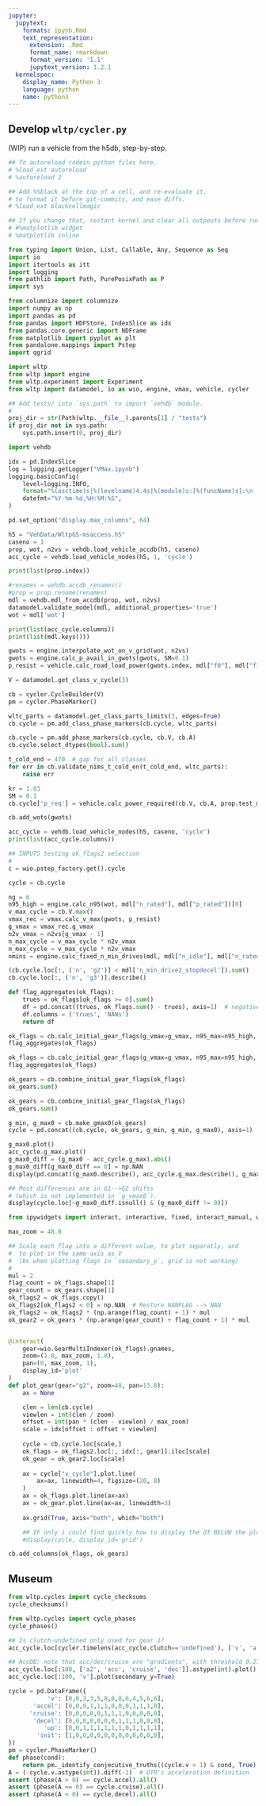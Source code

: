 ```yaml
---
jupyter:
  jupytext:
    formats: ipynb,Rmd
    text_representation:
      extension: .Rmd
      format_name: rmarkdown
      format_version: '1.1'
      jupytext_version: 1.2.1
  kernelspec:
    display_name: Python 3
    language: python
    name: python3
---
```


## Develop `wltp/cycler.py`
(WIP) run a vehicle from the h5db, step-by-step.

```python
## To autoreload codein python files here.
# %load_ext autoreload
# %autoreload 2

## Add %%black at the top of a cell, and re-evaluate it, 
# to format it before git-commits, and ease diffs.
# %load_ext blackcellmagic
```

```python
## If you change that, restart kernel and clear all outpouts before running it
# #%matplotlib widget
# %matplotlib inline
```

```python
from typing import Union, List, Callable, Any, Sequence as Seq
import io
import itertools as itt
import logging
from pathlib import Path, PurePosixPath as P
import sys

from columnize import columnize
import numpy as np
import pandas as pd
from pandas import HDFStore, IndexSlice as idx
from pandas.core.generic import NDFrame
from matplotlib import pyplot as plt
from pandalone.mappings import Pstep
import qgrid

import wltp
from wltp import engine
from wltp.experiment import Experiment
from wltp import datamodel, io as wio, engine, vmax, vehicle, cycler

## Add tests/ into `sys.path` to import `vehdb` module.
#
proj_dir = str(Path(wltp.__file__).parents[1] / "tests")
if proj_dir not in sys.path:
    sys.path.insert(0, proj_dir)

import vehdb

idx = pd.IndexSlice
log = logging.getLogger("VMax.ipynb")
logging.basicConfig(
    level=logging.INFO,
    format="%(asctime)s|%(levelname)4.4s|%(module)s:[%(funcName)s]:\n  +--> %(message)s",
    datefmt="%Y-%m-%d,%H:%M:%S",
)

pd.set_option("display.max_columns", 64)
```

```python
h5 = "VehData/WltpGS-msaccess.h5"
caseno = 1
prop, wot, n2vs = vehdb.load_vehicle_accdb(h5, caseno)
acc_cycle = vehdb.load_vehicle_nodes(h5, 1, 'cycle')
```

```python
print(list(prop.index))
```

```python
#renames = vehdb.accdb_renames()
#prop = prop.rename(renames)
mdl = vehdb.mdl_from_accdb(prop, wot, n2vs)
datamodel.validate_model(mdl, additional_properties='true')
wot = mdl['wot']
```

```python
print(list(acc_cycle.columns))
print(list(mdl.keys()))
```

```python
gwots = engine.interpolate_wot_on_v_grid(wot, n2vs)
gwots = engine.calc_p_avail_in_gwots(gwots, SM=0.1)
p_resist = vehicle.calc_road_load_power(gwots.index, mdl["f0"], mdl["f1"], prop["f2"])
```

```python
V = datamodel.get_class_v_cycle(3)
```

```python
cb = cycler.CycleBuilder(V)
pm = cycler.PhaseMarker()
```

```python
wltc_parts = datamodel.get_class_parts_limits(3, edges=True)
cb.cycle = pm.add_class_phase_markers(cb.cycle, wltc_parts)
```

```python
cb.cycle = pm.add_phase_markers(cb.cycle, cb.V, cb.A)
cb.cycle.select_dtypes(bool).sum()
```

```python
t_cold_end = 470  # gap for all classes
for err in cb.validate_nims_t_cold_en(t_cold_end, wltc_parts):
    raise err
```

```python
kr = 1.03
SM = 0.1
cb.cycle['p_req'] = vehicle.calc_power_required(cb.V, cb.A, prop.test_mass, prop.f0, prop.f1, prop.f2, kr)
```

```python
cb.add_wots(gwots)
```

```python
acc_cycle = vehdb.load_vehicle_nodes(h5, caseno, 'cycle')
print(list(acc_cycle.columns))
```

```python
## INPUTS testing ok_flags2 selection
#
c = wio.pstep_factory.get().cycle

cycle = cb.cycle

ng = 6
n95_high = engine.calc_n95(wot, mdl["n_rated"], mdl["p_rated"])[0]
v_max_cycle = cb.V.max()
vmax_rec = vmax.calc_v_max(gwots, p_resist)
g_vmax = vmax_rec.g_vmax
n2v_vmax = n2vs[g_vmax - 1]
n_max_cycle = v_max_cycle * n2v_vmax
n_max_cycle = v_max_cycle * n2v_vmax
nmins = engine.calc_fixed_n_min_drives(mdl, mdl["n_idle"], mdl["n_rated"])
```

```python
(cb.cycle.loc[:, ('n', 'g2')] < mdl['n_min_drive2_stopdecel']).sum()
cb.cycle.loc[:, ('n', 'g3')].describe()
```

```python
def flag_aggregates(ok_flags):
    trues = ok_flags[ok_flags >= 0].sum()
    df = pd.concat((trues, ok_flags.sum() - trues), axis=1)  # negatives are NANs
    df.columns = ('trues', 'NANs')
    return df

ok_flags = cb.calc_initial_gear_flags(g_vmax=g_vmax, n95_max=n95_high, n_max_cycle=n_max_cycle, nmins=nmins)
flag_aggregates(ok_flags)
```

```python
ok_flags = cb.calc_initial_gear_flags(g_vmax=g_vmax, n95_max=n95_high, n_max_cycle=n_max_cycle, nmins=nmins)
flag_aggregates(ok_flags)
```

```python
ok_gears = cb.combine_initial_gear_flags(ok_flags)
ok_gears.sum()
```

```python
ok_gears = cb.combine_initial_gear_flags(ok_flags)
ok_gears.sum()
```

```python
g_min, g_max0 = cb.make_gmax0(ok_gears)
cycle = pd.concat((cb.cycle, ok_gears, g_min, g_min, g_max0), axis=1)
```

```python
g_max0.plot()
acc_cycle.g_max.plot()
g_max0_diff = (g_max0 - acc_cycle.g_max).abs()
g_max0_diff[g_max0_diff == 0] = np.NAN
display(pd.concat((g_max0.describe(), acc_cycle.g_max.describe(), g_max0_diff.describe()), axis=1))
```

```python
## Most differences are in G1-->G2 shifts 
# (which is not implemented in `g_vmax0`).
display(cycle.loc[~g_max0_diff.isnull() & (g_max0_diff != 0)])
```

```python
from ipywidgets import interact, interactive, fixed, interact_manual, widgets

max_zoom = 48.0

## Scale each flag into a different value, to plot separatly, and
#  to plot in the same axis as V 
#  (bc when plotting flags in `secondary_y`, grid is not working)
#
mul = 2
flag_count = ok_flags.shape[1]
gear_count = ok_gears.shape[1]
ok_flags2 = ok_flags.copy()
ok_flags2[ok_flags2 < 0] = np.NAN  # Restore NANFLAG --> NAN
ok_flags2 = ok_flags2 * (np.arange(flag_count) + 1) * mul
ok_gear2 = ok_gears * (np.arange(gear_count) + flag_count + 1) * mul


@interact(
    gear=wio.GearMultiIndexer(ok_flags).gnames,
    zoom=(1.0, max_zoom, 1.0),
    pan=(0, max_zoom, 1),
    display_id='plot'
)
def plot_gear(gear="g2", zoom=48, pan=13.8):
    ax = None

    clen = len(cb.cycle)
    viewlen = int(clen / zoom)
    offset = int(pan * (clen - viewlen) / max_zoom)
    scale = idx[offset : offset + viewlen]
    
    cycle = cb.cycle.loc[scale,]
    ok_flags = ok_flags2.loc[:, idx[:, gear]].iloc[scale]
    ok_gear = ok_gear2.loc[scale]
    
    ax = cycle["v_cycle"].plot.line(
        ax=ax, linewidth=4, figsize=(20, 8)
    )
    ax = ok_flags.plot.line(ax=ax)
    ax = ok_gear.plot.line(ax=ax, linewidth=3)
    
    ax.grid(True, axis="both", which="both")

    ## IF only i could find quickly how to display the df BELOW the plot...
    #display(cycle, display_id='grid')
```

```python
cb.add_columns(ok_flags, ok_gears)
```

## Museum

```python
from wltp.cycles import cycle_checksums
cycle_checksums()
```

```python
from wltp.cycles import cycle_phases
cycle_phases()
```

```python
## Is clutch-undefined only used for gear 1?
acc_cycle.loc[cycler.timelens(acc_cycle.clutch=='undefined'), ['v', 'a', 'gear', 'clutch']]
```

```python
## AccDB: note that acc/dec/cruise are "gradients", with threshold 0.278.
acc_cycle.loc[:100, ['a2', 'acc', 'cruise', 'dec']].astype(int).plot()
acc_cycle.loc[:100, 'v'].plot(secondary_y=True)
```

```python
cycle = pd.DataFrame({
           'v': [0,0,3,3,5,8,8,8,6,4,5,6,6],
       'accel': [0,0,0,1,1,1,0,0,0,1,1,1,0],
      'cruise': [0,0,0,0,0,1,1,1,0,0,0,0,0],
       'decel': [0,0,0,0,0,0,0,1,1,1,0,0,0],
          'up': [0,0,1,1,1,1,1,1,0,1,1,1,1],
        'init': [1,0,0,0,0,0,0,0,0,0,0,0,0],
})
pm = cycler.PhaseMarker()
def phase(cond):
    return pm._identify_conjecutive_truths((cycle.v > 1) & cond, True).astype(int)
A = (-cycle.v.astype(int)).diff(-1)  # GTR's acceleration definition
assert (phase(A > 0) == cycle.accel).all()
assert (phase(A == 0) == cycle.cruise).all()
assert (phase(A < 0) == cycle.decel).all()
```
